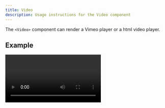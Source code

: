 ```yaml
---
title: Video
description: Usage instructions for the Video component
---
```


<PageDescription>

The `<Video>` component can render a Vimeo player or a html video player.

</PageDescription>

## Example

<Title>Vimeo</Title>

<Video title="Carbon homepage video" vimeoId="359578263" />

<Title>Video</Title>

<Video src="/videos/hero-video.mp4" poster="/images/poster.png">
  <track kind="captions" default src="/videos/vtt/hero-video.vtt" srcLang="en" />
</Video>

## Code

<Title>Vimeo</Title>

```jsx path=components/Video/Video.js src=https://github.com/carbon-design-system/gatsby-theme-carbon/tree/master/packages/gatsby-theme-carbon/src/components/Video
<Video title="Carbon homepage video" vimeoId="322021187" />
```

<Title>Video</Title>

```jsx path=components/Video/Video.js src=https://github.com/carbon-design-system/gatsby-theme-carbon/tree/master/packages/gatsby-theme-carbon/src/components/Video
<Video src="/videos/hero-video.mp4" poster="/images/poster.png">
  <track kind="captions" default src="/videos/vtt/hero-video.vtt" srcLang="en" />
</Video>
```

### Props

| property | propType                                                                     | required        | default | description                                                                                                                                                                                                                                                                                                                              |
| -------- | ---------------------------------------------------------------------------- | --------------- | ------- | ---------------------------------------------------------------------------------------------------------------------------------------------------------------------------------------------------------------------------------------------------------------------------------------------------------------------------------------- |
| vimeoId  | string                                                                       |                 |         | To find your `vimeoId`, go to the Vimeo page and find the video you want to put on your website. Once it is loaded, look at the URL and look for the numbers that come after the slash (/).                                                                                                                                              |
| src      | string                                                                       |                 |         | Use the html `<video>` player with a local `.mp4` video                                                                                                                                                                                                                                                                                  |
| title    | string                                                                       |                 |         | Vimeo title                                                                                                                                                                                                                                                                                                                              |
| poster   | string                                                                       | only with `src` |         | Provides an image to show before the video loads, only works with `src`                                                                                                                                                                                                                                                                  |
| children | [`<track>`](https://developer.mozilla.org/en-US/docs/Web/HTML/Element/track) |                 |         | _non-vimeo only_ – Provide `.vtt` file in your static directory to make your videos more accessible. Then add a track element with a src pointing to it Check out [this simple tutorial](https://developer.mozilla.org/en-US/docs/Web/API/WebVTT_API#Tutorial_on_how_to_write_a_WebVTT_file) for getting started with writing vtt files. |
| autoPlay | boolean                                                                      |                 |         | Whether or not the video should autoplay.                                                                                                                                                                                                                                                                                                |
